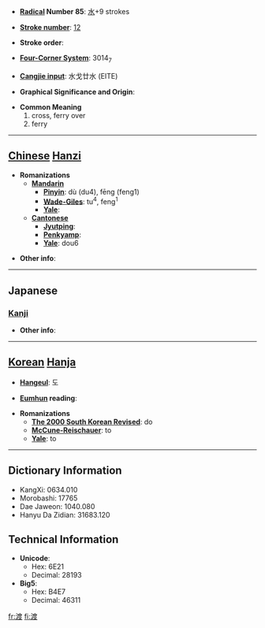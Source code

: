 * '''[[Wiktionary:Chinese radical index| Radical]] Number 85''': [[Wiktionary:Chinese radical index 水|水]]+9 strokes

* '''[[Wiktionary:Chinese total strokes index|Stroke number]]''': [[Wiktionary:Chinese total strokes index 12|12]]

* '''Stroke order''': 

* '''[[Wiktionary:Chinese four corner index|Four-Corner System]]''': 3014<sub>7</sub>

* '''[[Wiktionary:Chinese Cangjie index|Cangjie input]]''': 水戈廿水 (EITE)

* '''Graphical Significance and Origin''': 

* '''Common Meaning'''
*#cross, ferry over
*# ferry


----

== [[Chinese]] [[Hanzi]] ==

* '''Romanizations'''
** '''[[Mandarin]]'''
*** '''[[Pinyin]]''': dù (du4), fēng (feng1)
*** '''[[Wade-Giles]]''': tu<sup>4</sup>, feng<sup>1</sup>
*** '''[[Yale]]''': 
** '''[[Cantonese]]'''
*** '''[[Jyutping]]''':
*** '''[[Penkyamp]]''': 
*** '''[[Yale]]''': dou6

* '''Other info''': 

----

==Japanese==
===[[Kanji]]===
{{kanji|on readings=[[と]] (to)|kun readings=[[わたる]] (wataru), [[わたす]] (watasu), [[わたし]] (watashi)}}

* '''Other info''':  

----

== [[Korean]] [[Hanja]] ==

* '''[[Hangeul]]''': 도

* '''[[Eumhun]] reading''': 

* '''Romanizations'''
** '''[[The 2000 South Korean Revised Romanization|The 2000 South Korean Revised]]''': do
** '''[[McCune-Reischauer]]''': to
** '''[[Yale]]''': to

----

== Dictionary Information ==

* KangXi: 0634.010
* Morobashi: 17765
* Dae Jaweon: 1040.080
* Hanyu Da Zidian: 31683.120

== Technical Information ==

* '''Unicode''':
** Hex: 6E21
** Decimal: 28193
* '''Big5''':
** Hex: B4E7
** Decimal: 46311

[[fr:渡]]
[[fi:渡]]